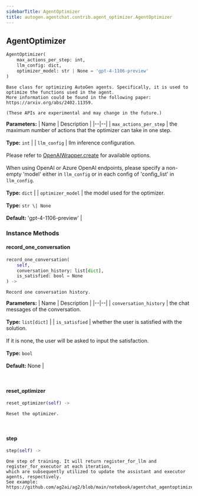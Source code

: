 ```yaml
---
sidebarTitle: AgentOptimizer
title: autogen.agentchat.contrib.agent_optimizer.AgentOptimizer
---
```

<h2 id="autogen.agentchat.contrib.agent_optimizer.AgentOptimizer" class="doc doc-heading">
    <code class="doc-symbol doc-symbol-heading doc-symbol-class"></code>
    <span class="doc doc-object-name doc-class-name">AgentOptimizer</span>
</h2>

```python
AgentOptimizer(
    max_actions_per_step: int,
    llm_config: dict,
    optimizer_model: str | None = 'gpt-4-1106-preview'
)
```

    Base class for optimizing AutoGen agents. Specifically, it is used to optimize the functions used in the agent.
    More information could be found in the following paper: https://arxiv.org/abs/2402.11359.
    
    (These APIs are experimental and may change in the future.)

<b>Parameters:</b>
| Name | Description |
|--|--|
| `max_actions_per_step` | the maximum number of actions that the optimizer can take in one step.<br/><br/>**Type:** `int` |
| `llm_config` | llm inference configuration.<br/><br/>Please refer to [OpenAIWrapper.create](/reference/autogen/OpenAIWrapper#create) for available options.<br/><br/>When using OpenAI or Azure OpenAI endpoints, please specify a non-empty 'model' either in `llm_config` or in each config of 'config_list' in `llm_config`.<br/><br/>**Type:** `dict` |
| `optimizer_model` | the model used for the optimizer.<br/><br/>**Type:** `str \| None`<br/><br/>**Default:** 'gpt-4-1106-preview' |

### Instance Methods

<code class="doc-symbol doc-symbol-heading doc-symbol-method"></code>
#### record_one_conversation

```python
record_one_conversation(
    self,
    conversation_history: list[dict],
    is_satisfied: bool = None
) -> 
```

    Record one conversation history.

<b>Parameters:</b>
| Name | Description |
|--|--|
| `conversation_history` | the chat messages of the conversation.<br/><br/>**Type:** `list[dict]` |
| `is_satisfied` | whether the user is satisfied with the solution.<br/><br/>If it is none, the user will be asked to input the satisfaction.<br/><br/>**Type:** `bool`<br/><br/>**Default:** None |

<br />

<code class="doc-symbol doc-symbol-heading doc-symbol-method"></code>
#### reset_optimizer

```python
reset_optimizer(self) -> 
```

    Reset the optimizer.

<br />

<code class="doc-symbol doc-symbol-heading doc-symbol-method"></code>
#### step

```python
step(self) -> 
```

    One step of training. It will return register_for_llm and register_for_executor at each iteration,
    which are subsequently utilized to update the assistant and executor agents, respectively.
    See example: https://github.com/ag2ai/ag2/blob/main/notebook/agentchat_agentoptimizer.ipynb

<br />